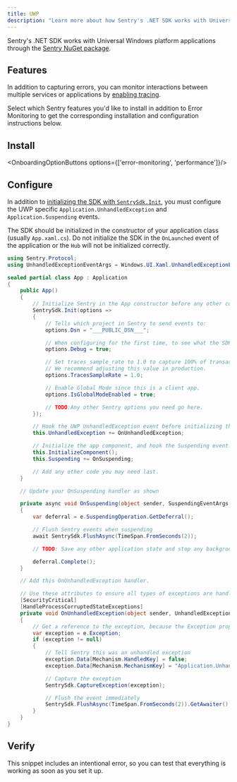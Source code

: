 ```yaml
---
title: UWP
description: "Learn more about how Sentry's .NET SDK works with Universal Windows Platform (UWP) applications."
---
```


Sentry's .NET SDK works with Universal Windows platform applications through the [Sentry NuGet package](https://www.nuget.org/packages/Sentry).

## Features

In addition to capturing errors, you can monitor interactions between multiple services or applications by [enabling tracing](/concepts/key-terms/tracing/).

Select which Sentry features you'd like to install in addition to Error Monitoring to get the corresponding installation and configuration instructions below.

## Install

<OnboardingOptionButtons options={['error-monitoring', 'performance']}/>

<PlatformContent includePath="getting-started-install" />

## Configure

In addition to [initializing the SDK with `SentrySdk.Init`](/platforms/dotnet/), you must configure the UWP specific `Application.UnhandledException` and `Application.Suspending` events.

<Note>

The SDK should be initialized in the constructor of your application class (usually `App.xaml.cs`). Do not initialize the SDK in the `OnLaunched` event of the application or the `Hub` will not be initialized correctly.

</Note>


```csharp {"onboardingOptions": {"performance": "18-21"}}
using Sentry.Protocol;
using UnhandledExceptionEventArgs = Windows.UI.Xaml.UnhandledExceptionEventArgs;

sealed partial class App : Application
{
    public App()
    {
        // Initialize Sentry in the App constructor before any other code, to ensure you capture all possible exceptions.
        SentrySdk.Init(options =>
        {
            // Tells which project in Sentry to send events to:
            options.Dsn = "___PUBLIC_DSN___";

            // When configuring for the first time, to see what the SDK is doing:
            options.Debug = true;

            // Set traces_sample_rate to 1.0 to capture 100% of transactions for tracing.
            // We recommend adjusting this value in production.
            options.TracesSampleRate = 1.0;

            // Enable Global Mode since this is a client app.
            options.IsGlobalModeEnabled = true;

            // TODO:Any other Sentry options you need go here.
        });

        // Hook the UWP UnhandledException event before initializing the app component.
        this.UnhandledException += OnUnhandledException;

        // Initialize the app component, and hook the Suspending event.
        this.InitializeComponent();
        this.Suspending += OnSuspending;

        // Add any other code you may need last.
    }

    // Update your OnSuspending handler as shown

    private async void OnSuspending(object sender, SuspendingEventArgs e)
    {
        var deferral = e.SuspendingOperation.GetDeferral();

        // Flush Sentry events when suspending
        await SentrySdk.FlushAsync(TimeSpan.FromSeconds(2));

        // TODO: Save any other application state and stop any background activity.

        deferral.Complete();
    }

    // Add this OnUnhandledException handler.

    // Use these attributes to ensure all types of exceptions are handled.
    [SecurityCritical]
    [HandleProcessCorruptedStateExceptions]
    private void OnUnhandledException(object sender, UnhandledExceptionEventArgs e)
    {
        // Get a reference to the exception, because the Exception property is cleared when accessed.
        var exception = e.Exception;
        if (exception != null)
        {
            // Tell Sentry this was an unhandled exception
            exception.Data[Mechanism.HandledKey] = false;
            exception.Data[Mechanism.MechanismKey] = "Application.UnhandledException";

            // Capture the exception
            SentrySdk.CaptureException(exception);

            // Flush the event immediately
            SentrySdk.FlushAsync(TimeSpan.FromSeconds(2)).GetAwaiter().GetResult();
        }
    }
}
```

## Verify

This snippet includes an intentional error, so you can test that everything is working as soon as you set it up.

<PlatformContent includePath="getting-started-verify" />
